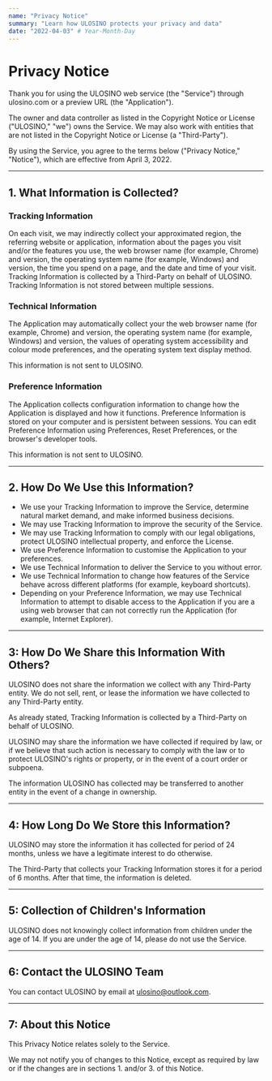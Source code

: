 ```yaml
---
name: "Privacy Notice"
summary: "Learn how ULOSINO protects your privacy and data"
date: "2022-04-03" # Year-Month-Day
---
```


# Privacy Notice

Thank you for using the ULOSINO web service (the "Service") through ulosino.com or a preview URL (the "Application").

The owner and data controller as listed in the Copyright Notice or License ("ULOSINO," "we") owns the Service. We may also work with entities that are not listed in the Copyright Notice or License (a "Third-Party").

By using the Service, you agree to the terms below ("Privacy Notice," "Notice"), which are effective from April 3, 2022.

---

## 1. What Information is Collected?

### Tracking Information

On each visit, we may indirectly collect your approximated region, the referring website or application, information about the pages you visit and/or the features you use, the web browser name (for example, Chrome) and version, the operating system name (for example, Windows) and version, the time you spend on a page, and the date and time of your visit. Tracking Information is collected by a Third-Party on behalf of ULOSINO. Tracking Information is not stored between multiple sessions.

### Technical Information

The Application may automatically collect your the web browser name (for example, Chrome) and version, the operating system name (for example, Windows) and version, the values of operating system accessibility and colour mode preferences, and the operating system text display method.

This information is not sent to ULOSINO.

### Preference Information

The Application collects configuration information to change how the Application is displayed and how it functions. Preference Information is stored on your computer and is persistent between sessions. You can edit Preference Information using Preferences, Reset Preferences, or the browser's developer tools.

This information is not sent to ULOSINO.

---

## 2. How Do We Use this Information?

- We use your Tracking Information to improve the Service, determine natural market demand, and make informed business decisions.
- We may use Tracking Information to improve the security of the Service.
- We may use Tracking Information to comply with our legal obligations, protect ULOSINO intellectual property, and enforce the License.
- We use Preference Information to customise the Application to your preferences.
- We use Technical Information to deliver the Service to you without error.
- We use Technical Information to change how features of the Service behave across different platforms (for example, keyboard shortcuts).
- Depending on your Preference Information, we may use Technical Information to attempt to disable access to the Application if you are a using web browser that can not correctly run the Application (for example, Internet Explorer).

---

## 3: How Do We Share this Information With Others?

ULOSINO does not share the information we collect with any Third-Party entity. We do not sell, rent, or lease the information we have collected to any Third-Party entity.

As already stated, Tracking Information is collected by a Third-Party on behalf of ULOSINO.

ULOSINO may share the information we have collected if required by law, or if we believe that such action is necessary to comply with the law or to protect ULOSINO's rights or property, or in the event of a court order or subpoena.

The information ULOSINO has collected may be transferred to another entity in the event of a change in ownership.

---

## 4: How Long Do We Store this Information?

ULOSINO may store the information it has collected for period of 24 months, unless we have a legitimate interest to do otherwise.

The Third-Party that collects your Tracking Information stores it for a period of 6 months. After that time, the information is deleted.

---

## 5: Collection of Children's Information

ULOSINO does not knowingly collect information from children under the age of 14. If you are under the age of 14, please do not use the Service.

---

## 6: Contact the ULOSINO Team

You can contact ULOSINO by email at ulosino@outlook.com.

---

## 7: About this Notice

This Privacy Notice relates solely to the Service.

We may not notify you of changes to this Notice, except as required by law or if the changes are in sections 1. and/or 3. of this Notice.
